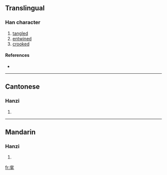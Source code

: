 {{also|攣}}
==Translingual==

===Han character===
{{Han char|rn=64|rad=手|as=06|sn=10|four=|canj=卜金手 (YCQ)}}

# [[tangled]]
# [[entwined]]
# [[crooked]]

====References====
* {{Han ref|kx=0431.171|hdz=31864.060|uh=631B|ud=25371}}

----

==Cantonese==

===Hanzi===
{{yue-hanzi|jyut=|y=lyun4}}

# {{defn|Cantonese}}

----

==Mandarin==

===Hanzi===
{{cmn-hanzi|tra=攣|pin=[[luán]] ([[luan2]])|wg=luan<sup>2</sup>}}

# {{defn|Mandarin}}

[[fr:挛]]